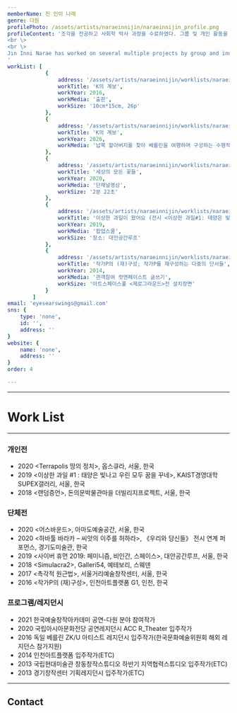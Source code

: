 ```yaml
---
memberName: 진 인이 나래
genre: 다원
profilePhoto: /assets/artists/naraeinnijin/naraeinnijin_profile.png
profileContent: '조각을 전공하고 사회학 박사 과정을 수료하였다. 그룹 및 개인 활동을 통해 다수의 다원 프로젝트를 하였으며, 최근 타자와의 관계 맺기에 관한 관심을 확장하여 다양한 존재들이 공존하는 방식을 고민하고 있다. 작품의 생산보다는 상황이나 장을 생산하는 작업 활동을 주로 해왔다. 최근 몇 년간 워크숍, 전시 등으로 이루어지는 (비)인간 입법/사법 아트 프로젝트를 통해 소유와 취득의 대상으로 자연과 관계 맺기 하는 인간 중심 사고를 탈학습 하고자 하고 있다.
<br \>
<br \>
Jin Inni Narae has worked on several multiple projects by group and individually and has mainly worked on producing situations or sites rather than creating works. Recently, by expanding interest in establishing relationships with others, Jin contemplated how various beings can coexist, and has conducted some (non)human legislation/judicial art projects in forms of workshops or exhibitions to unlearn human-centered thinking that connects with nature as an object of ownership and acquisition.
'
workList: [
			{
				address: '/assets/artists/naraeinnijin/worklists/naraeinnijin_1.jpg',
				workTitle: 'K의 계보',
				workYear: 2016,
				workMedia: '출판',
				workSize: '10cm*15cm, 26p'
			},
			{
				address: '/assets/artists/naraeinnijin/worklists/naraeinnijin_2.jpg',
				workTitle: 'K의 계보',
				workYear: 2026,
				workMedia: '납북 할아버지를 찾아 베를린을 여행하며 구성하는 수행적 글쓰기 프로젝트',
			},
			{
				address: '/assets/artists/naraeinnijin/worklists/naraeinnijin_3.jpg',
				workTitle: '세상의 모든 꽃들',
				workYear: 2020,
				workMedia: '단채널영상',
				workSize: '2분 22초'
			},
			{
				address: '/assets/artists/naraeinnijin/worklists/naraeinnijin_4.jpg',
				workTitle: '이상한 과일이 왔어요 (전시 <이상한 과일#1: 태양은 빛나고 우린 모두 꿈을 꾸네> 연계 행사)',
				workYear: 2019,
				workMedia: '팝업스쿨',
				workSize: '장소: 대안공간루프'
			},
			{
				address: '/assets/artists/naraeinnijin/worklists/naraeinnijin_5.jpg',
				workTitle: '작가P의 (재)구성; 작가P를 재구성하는 다중의 단서들',
				workYear: 2014,
				workMedia: '관객참여 컷앤페이스트 글쓰기',
				workSize: '아트스페이스풀 <제로그라운드>전 설치장면'
			}
		]
email: 'eyesearswings@gmail.com'
sns: {
	type: 'none',
	id: '',
	address: ''
}
website: {
	name: 'none',
	address: ''
}
order: 4

---
```

<MemberProfile picture={profilePhoto} content={profileContent}/>

---
# Work List
<MemberWorklist workList={workList} />

---

### 개인전
- 2020 <Terrapolis 땅의 정치>, 옵스큐라, 서울, 한국
- 2019 <이상한 과일 #1 : 태양은 빛나고 우린 모두 꿈을 꾸네\>, KAIST경영대학 SUPEX갤러리, 서울, 한국
- 2018 <랜덤증언\>, 돈의문박물관마을 더빌리지프로젝트, 서울, 한국

### 단체전
- 2020 <어스바운드\>, 아마도예술공간, 서울, 한국
- 2020 <하바툴 바라카 – 씨앗의 이주를 허하라\>, 《우리와 당신들》 전시 연계 퍼포먼스, 경기도미술관, 한국
- 2019 <사이버 휴먼 2019: 페미니즘, 비인간, 스페이스\>, 대안공간루프, 서울, 한국
- 2018 <Simulacra2\>, Galleri54, 예테보리, 스웨덴
- 2017 <촉각적 원근법\>, 서울거리예술창작센터, 서울, 한국
- 2016 <작가P의 (재)구성\>, 인천아트플랫폼 G1, 인천, 한국

### 프로그램/레지던시
- 2021 한국예술창작아카데미 공연-다원 분야 참여작가
- 2020 국립아시아문화전당 공연레지던시 ACC R_Theater 입주작가
- 2016 독일 베를린 ZK/U 아티스트 레지던시 입주작가(한국문화예술위원회 해외 레지던스 참가지원)
- 2014 인천아트플랫폼 입주작가(ETC)
- 2013 국립현대미술관 창동창작스튜디오 하반기 지역협력스튜디오 입주작가(ETC)
- 2013 경기창작센터 기획레지던시 입주작가(ETC)
---
## Contact
<MemberContact email={email} sns={sns} website={website} />

